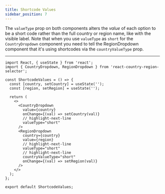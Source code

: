 ```yaml
---
title: Shortcode Values
sidebar_position: 7
---
```



The `valueType` prop on both components alters the _value_ of each option to be a short code rather than the full
country or region name, like with the visible label. Note that when you use `valueType` as `short` for the
`CountryDropdown` component you need to tell the RegionDropdown component that it's using shortcodes via the
`countryValueType` prop.

<ShortcodeLabels />

---

```tsx
import React, { useState } from 'react';
import { CountryDropdown, RegionDropdown } from 'react-country-region-selector';

const ShortcodeValues = () => {
  const [country, setCountry] = useState('');
  const [region, setRegion] = useState('');

  return (
    <>
      <CountryDropdown
        value={country}
        onChange={(val) => setCountry(val)}
        // highlight-next-line
        valueType="short"
      />
      <RegionDropdown
        country={country}
        value={region}
        // highlight-next-line
        valueType="short"
        // highlight-next-line
        countryValueType="short"
        onChange={(val) => setRegion(val)}
      />
    </>
  );
};

export default ShortcodeValues;
```

